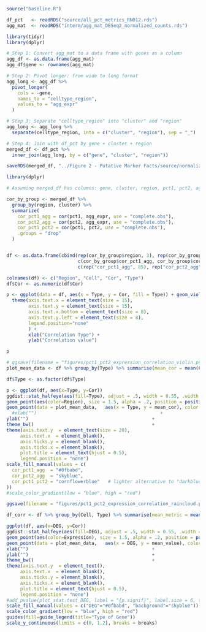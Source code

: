 ```{r}

source("baseline.R")

```



```{r}

df_pct   <- readRDS("source/all_pct_metrics_RN012.rds")
agg_mat  <- readRDS("interm/agg_mat_DESeq2_normalized_counts.rds")

library(tidyr)
library(dplyr)

# Step 1: Convert agg_mat to a data frame with genes as a column
agg_df <- as.data.frame(agg_mat)
agg_df$gene <- rownames(agg_mat)

# Step 2: Pivot longer: from wide to long format
agg_long <- agg_df %>%
  pivot_longer(
    cols = -gene,
    names_to = "celltype_region",
    values_to = "agg_expr"
  )

# Step 3: Separate "celltype_region" into "cluster" and "region"
agg_long <- agg_long %>%
  separate(celltype_region, into = c("cluster", "region"), sep = "_")

# Step 4: Join with df_pct by gene + cluster + region
merged_df <- df_pct %>%
  inner_join(agg_long, by = c("gene", "cluster", "region"))

saveRDS(merged_df, "../Figure 2 - Putative Marker Facts/source/normalized_cell_region_expression.rds")

library(dplyr)

# Assuming merged_df has columns: gene, cluster, region, pct1, pct2, agg_expr

cor_by_group <- merged_df %>%
  group_by(region, cluster) %>%
  summarize(
    cor_pct1_agg = cor(pct1, agg_expr, use = "complete.obs"),
    cor_pct2_agg = cor(pct2, agg_expr, use = "complete.obs"),
    cor_pct1_pct2 = cor(pct1, pct2, use = "complete.obs"),
    .groups = "drop"
  )


df <- as.data.frame(cbind(rep(cor_by_group$region, 3), rep(cor_by_group$cluster, 3), 
                          c(cor_by_group$cor_pct1_agg, cor_by_group$cor_pct2_agg, cor_by_group$cor_pct1_pct2), 
                          c(rep("cor_pct1_agg", 85), rep("cor_pct2_agg", 85), rep("cor_pct1_pct2", 85))))

colnames(df) <- c("Region", "Cell", "Cor", "Type")
df$Cor <- as.numeric(df$Cor)

p <- ggplot(data = df, aes(x = Type, y = Cor, fill = Type)) + geom_violin() + theme_classic() +
  theme(axis.text.x = element_text(size = 15), 
        axis.text.y = element_text(size = 15),
        axis.text.x.bottom = element_text(size = 8),
        axis.text.y.left = element_text(size = 8),
        legend.position="none"
        ) +
        xlab("Correlation Type") +
        ylab("Correlation value") 

p

# ggsave(filename = "figures/pct1_pct2_expression_correlation_violin.png", plot = p, width = 1440, height = 1200, units = "px", device = "png")
plot_mean_data <- df %>% group_by(Type) %>% summarise(mean_cor = mean(Cor, na.rm = TRUE))

```

```{r}

df$Type <- as.factor(df$Type)

p <- ggplot(df, aes(x=Type, y=Cor))                                                                                         +
ggdist::stat_halfeye(aes(fill=Type), adjust = .5, width = 0.55, .width = 0, justification = -.3, point_interval = NULL) +
geom_point(aes(color=Region), size = 1.5, alpha = .2, position = position_jitter(seed = 1, width = .1))                +         
geom_point(data = plot_mean_data,   aes(x = Type, y = mean_cor), color = "black", size = 6, shape = 18)                +
  #xlab("")                                             +
ylab("")                                             +
theme_bw()                                           +
theme(axis.text.y  = element_text(size = 20),
     axis.text.x  = element_blank(),
     axis.ticks.y = element_blank(),
     axis.ticks.x = element_blank(),
     plot.title = element_text(hjust = 0.5),
     legend.position = "none")                                                         +
scale_fill_manual(values = c(
  cor_pct1_agg  = "#0fbabd",
  cor_pct2_agg  = "skyblue",
  cor_pct1_pct2 = "cornflowerblue"   # lighter alternative to "darkblue"
))                 
#scale_color_gradient(low = "blue", high = "red")                                        

ggsave(filename = "figures/pct1_pct2_expression_correlation_raincloud.png", plot = p, width = 1440, height = 1200, units = "px", device = "png")
```

```{r}

df_corr <- df %>% group_by(Cell, Type) %>% summarise(mean_metric = mean(Cor), sd_metric = sd(Cor))


```


```{r}

ggplot(df, aes(x=DEG, y=Cor))                                                                        +
ggdist::stat_halfeye(aes(fill=DEG), adjust = .5, width = 0.55, .width = 0, justification = -.3, point_interval = NULL)   +
geom_point(aes(color=Expression), size = 1.5, alpha = .2, position = position_jitter(seed = 1, width = .1))              +
geom_point(data = plot_mean_data,   aes(x = DEG, y = mean_value), color = "black", size = 6, shape = 18)                 +
xlab("")                                             +
ylab("")                                             +
theme_bw()                                           +
theme(axis.text.y  = element_text(),
     axis.text.x  = element_blank(),
     axis.ticks.y = element_blank(),
     axis.ticks.x = element_blank(),
     plot.title = element_text(hjust = 0.5),
     legend.position = "none")                                                         +
#add_pvalue(plot_stat.test_DEG, label = "{p.signif}", label.size = 6, tip.length = 0.01) +
scale_fill_manual(values = c("DEG"="#0fbabd", "background"="skyblue"))                  +
scale_color_gradient(low = "blue", high = "red")                                        +
guides(fill=guide_legend(title="Type of Gene"))                                         +
scale_y_continuous(limits = c(0, 1.2), breaks = breaks)           

```


